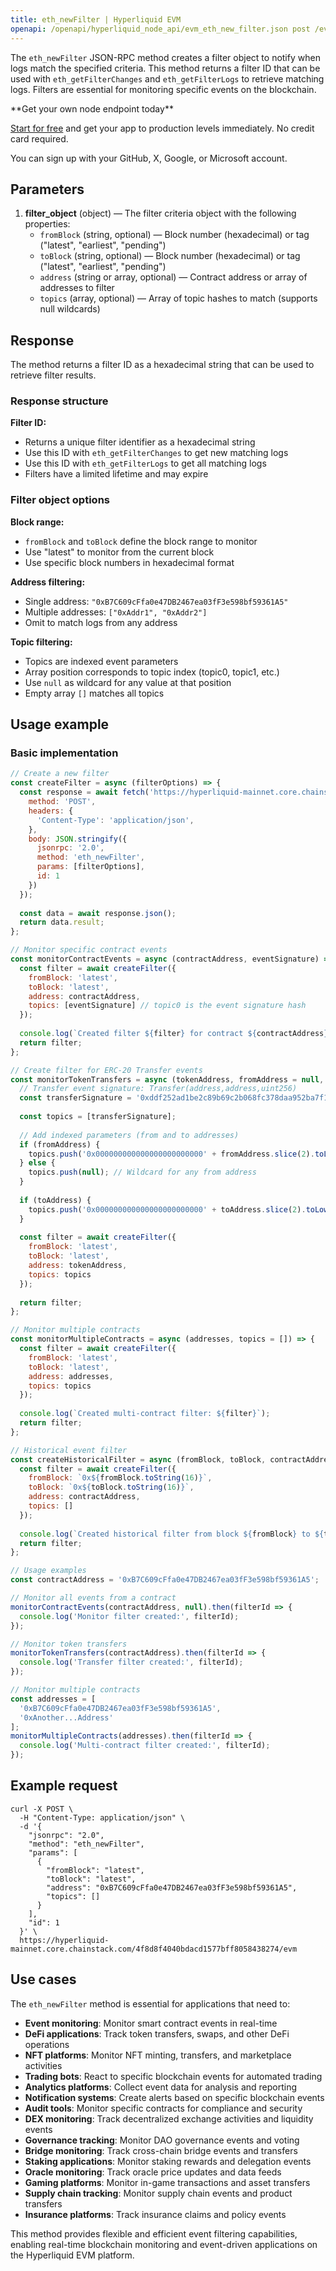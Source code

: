 ```yaml
---
title: eth_newFilter | Hyperliquid EVM
openapi: /openapi/hyperliquid_node_api/evm_eth_new_filter.json post /evm
---
```


The `eth_newFilter` JSON-RPC method creates a filter object to notify when logs match the specified criteria. This method returns a filter ID that can be used with `eth_getFilterChanges` and `eth_getFilterLogs` to retrieve matching logs. Filters are essential for monitoring specific events on the blockchain.

<Check>
**Get your own node endpoint today**

[Start for free](https://console.chainstack.com/) and get your app to production levels immediately. No credit card required.

You can sign up with your GitHub, X, Google, or Microsoft account.
</Check>

## Parameters

1. **filter_object** (object) — The filter criteria object with the following properties:
   - `fromBlock` (string, optional) — Block number (hexadecimal) or tag ("latest", "earliest", "pending")
   - `toBlock` (string, optional) — Block number (hexadecimal) or tag ("latest", "earliest", "pending")
   - `address` (string or array, optional) — Contract address or array of addresses to filter
   - `topics` (array, optional) — Array of topic hashes to match (supports null wildcards)

## Response

The method returns a filter ID as a hexadecimal string that can be used to retrieve filter results.

### Response structure

**Filter ID:**
- Returns a unique filter identifier as a hexadecimal string
- Use this ID with `eth_getFilterChanges` to get new matching logs
- Use this ID with `eth_getFilterLogs` to get all matching logs
- Filters have a limited lifetime and may expire

### Filter object options

**Block range:**
- `fromBlock` and `toBlock` define the block range to monitor
- Use "latest" to monitor from the current block
- Use specific block numbers in hexadecimal format

**Address filtering:**
- Single address: `"0xB7C609cFfa0e47DB2467ea03fF3e598bf59361A5"`
- Multiple addresses: `["0xAddr1", "0xAddr2"]`
- Omit to match logs from any address

**Topic filtering:**
- Topics are indexed event parameters
- Array position corresponds to topic index (topic0, topic1, etc.)
- Use `null` as wildcard for any value at that position
- Empty array `[]` matches all topics

## Usage example

### Basic implementation

```javascript
// Create a new filter
const createFilter = async (filterOptions) => {
  const response = await fetch('https://hyperliquid-mainnet.core.chainstack.com/YOUR_ENDPOINT/evm', {
    method: 'POST',
    headers: {
      'Content-Type': 'application/json',
    },
    body: JSON.stringify({
      jsonrpc: '2.0',
      method: 'eth_newFilter',
      params: [filterOptions],
      id: 1
    })
  });
  
  const data = await response.json();
  return data.result;
};

// Monitor specific contract events
const monitorContractEvents = async (contractAddress, eventSignature) => {
  const filter = await createFilter({
    fromBlock: 'latest',
    toBlock: 'latest',
    address: contractAddress,
    topics: [eventSignature] // topic0 is the event signature hash
  });
  
  console.log(`Created filter ${filter} for contract ${contractAddress}`);
  return filter;
};

// Create filter for ERC-20 Transfer events
const monitorTokenTransfers = async (tokenAddress, fromAddress = null, toAddress = null) => {
  // Transfer event signature: Transfer(address,address,uint256)
  const transferSignature = '0xddf252ad1be2c89b69c2b068fc378daa952ba7f163c4a11628f55a4df523b3ef';
  
  const topics = [transferSignature];
  
  // Add indexed parameters (from and to addresses)
  if (fromAddress) {
    topics.push('0x000000000000000000000000' + fromAddress.slice(2).toLowerCase());
  } else {
    topics.push(null); // Wildcard for any from address
  }
  
  if (toAddress) {
    topics.push('0x000000000000000000000000' + toAddress.slice(2).toLowerCase());
  }
  
  const filter = await createFilter({
    fromBlock: 'latest',
    toBlock: 'latest',
    address: tokenAddress,
    topics: topics
  });
  
  return filter;
};

// Monitor multiple contracts
const monitorMultipleContracts = async (addresses, topics = []) => {
  const filter = await createFilter({
    fromBlock: 'latest',
    toBlock: 'latest',
    address: addresses,
    topics: topics
  });
  
  console.log(`Created multi-contract filter: ${filter}`);
  return filter;
};

// Historical event filter
const createHistoricalFilter = async (fromBlock, toBlock, contractAddress) => {
  const filter = await createFilter({
    fromBlock: `0x${fromBlock.toString(16)}`,
    toBlock: `0x${toBlock.toString(16)}`,
    address: contractAddress,
    topics: []
  });
  
  console.log(`Created historical filter from block ${fromBlock} to ${toBlock}`);
  return filter;
};

// Usage examples
const contractAddress = '0xB7C609cFfa0e47DB2467ea03fF3e598bf59361A5';

// Monitor all events from a contract
monitorContractEvents(contractAddress, null).then(filterId => {
  console.log('Monitor filter created:', filterId);
});

// Monitor token transfers
monitorTokenTransfers(contractAddress).then(filterId => {
  console.log('Transfer filter created:', filterId);
});

// Monitor multiple contracts
const addresses = [
  '0xB7C609cFfa0e47DB2467ea03fF3e598bf59361A5',
  '0xAnother...Address'
];
monitorMultipleContracts(addresses).then(filterId => {
  console.log('Multi-contract filter created:', filterId);
});
```

## Example request

```shell Shell
curl -X POST \
  -H "Content-Type: application/json" \
  -d '{
    "jsonrpc": "2.0",
    "method": "eth_newFilter",
    "params": [
      {
        "fromBlock": "latest",
        "toBlock": "latest",
        "address": "0xB7C609cFfa0e47DB2467ea03fF3e598bf59361A5",
        "topics": []
      }
    ],
    "id": 1
  }' \
  https://hyperliquid-mainnet.core.chainstack.com/4f8d8f4040bdacd1577bff8058438274/evm
```

## Use cases

The `eth_newFilter` method is essential for applications that need to:

* **Event monitoring**: Monitor smart contract events in real-time
* **DeFi applications**: Track token transfers, swaps, and other DeFi operations
* **NFT platforms**: Monitor NFT minting, transfers, and marketplace activities
* **Trading bots**: React to specific blockchain events for automated trading
* **Analytics platforms**: Collect event data for analysis and reporting
* **Notification systems**: Create alerts based on specific blockchain events
* **Audit tools**: Monitor specific contracts for compliance and security
* **DEX monitoring**: Track decentralized exchange activities and liquidity events
* **Governance tracking**: Monitor DAO governance events and voting
* **Bridge monitoring**: Track cross-chain bridge events and transfers
* **Staking applications**: Monitor staking rewards and delegation events
* **Oracle monitoring**: Track oracle price updates and data feeds
* **Gaming platforms**: Monitor in-game transactions and asset transfers
* **Supply chain tracking**: Monitor supply chain events and product transfers
* **Insurance platforms**: Track insurance claims and policy events

This method provides flexible and efficient event filtering capabilities, enabling real-time blockchain monitoring and event-driven applications on the Hyperliquid EVM platform.
